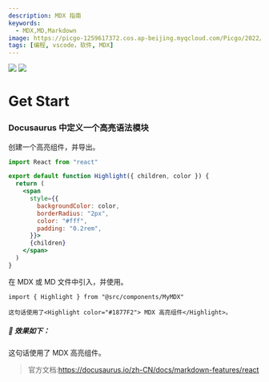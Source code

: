 ```yaml
---
description: MDX 指南
keywords:
  - MDX,MD,Markdown
image: https://picgo-1259617372.cos.ap-beijing.myqcloud.com/Picgo/2022/01/19-11-28-23-404Lab.jpeg
tags: [编程, vscode，软件, MDX]
---
```



<img
  class="Badges"
  src="https://picgo-1259617372.cos.ap-beijing.myqcloud.com/logo_chen_%E7%B4%AB%E8%89%B2.svg"
/>
<img
  class="Badges"
  src="https://api.netlify.com/api/v1/badges/62b2ea8d-7e62-49d1-bb5a-b507b01377af/deploy-status"
/>

# Get Start

### Docusaurus 中定义一个<Highlight color="#25c2a0">高亮语法</Highlight>模块

创建一个高亮组件，并导出。

```jsx title="@site/src/components/MyMDX.js"
import React from "react"

export default function Highlight({ children, color }) {
  return (
    <span
      style={{
        backgroundColor: color,
        borderRadius: "2px",
        color: "#fff",
        padding: "0.2rem",
      }}>
      {children}
    </span>
  )
}
```

在 MDX 或 MD 文件中引入，并使用。

```mdx
import { Highlight } from "@src/components/MyMDX"

这句话使用了<Highlight color="#1877F2"> MDX 高亮组件</Highlight>。
```

##### 🎈 效果如下：

这句话使用了<Highlight color="#1877F2"> MDX 高亮组件</Highlight>。

> 官方文档:https://docusaurus.io/zh-CN/docs/markdown-features/react
